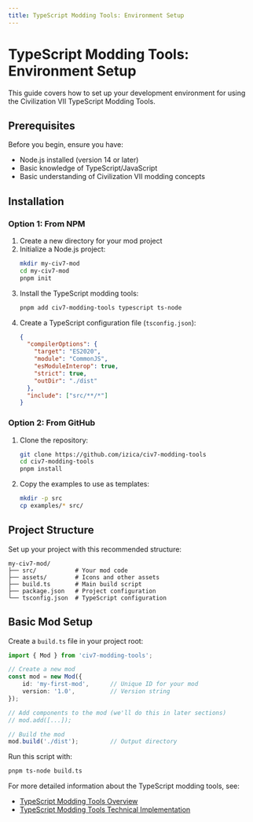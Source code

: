 ```yaml
---
title: TypeScript Modding Tools: Environment Setup
---
```


# TypeScript Modding Tools: Environment Setup

This guide covers how to set up your development environment for using the Civilization VII TypeScript Modding Tools.

## Prerequisites

Before you begin, ensure you have:
- Node.js installed (version 14 or later)
- Basic knowledge of TypeScript/JavaScript
- Basic understanding of Civilization VII modding concepts

## Installation

### Option 1: From NPM

1. Create a new directory for your mod project
2. Initialize a Node.js project:
   ```bash
   mkdir my-civ7-mod
   cd my-civ7-mod
   pnpm init
   ```
3. Install the TypeScript modding tools:
   ```bash
   pnpm add civ7-modding-tools typescript ts-node
   ```
4. Create a TypeScript configuration file (`tsconfig.json`):
   ```json
   {
     "compilerOptions": {
       "target": "ES2020",
       "module": "CommonJS",
       "esModuleInterop": true,
       "strict": true,
       "outDir": "./dist"
     },
     "include": ["src/**/*"]
   }
   ```

### Option 2: From GitHub

1. Clone the repository:
   ```bash
   git clone https://github.com/izica/civ7-modding-tools
   cd civ7-modding-tools
   pnpm install
   ```
2. Copy the examples to use as templates:
   ```bash
   mkdir -p src
   cp examples/* src/
   ```

## Project Structure

Set up your project with this recommended structure:

```
my-civ7-mod/
├── src/           # Your mod code
├── assets/        # Icons and other assets
├── build.ts       # Main build script
├── package.json   # Project configuration
└── tsconfig.json  # TypeScript configuration
```

## Basic Mod Setup

Create a `build.ts` file in your project root:

```typescript
import { Mod } from 'civ7-modding-tools';

// Create a new mod
const mod = new Mod({
    id: 'my-first-mod',      // Unique ID for your mod
    version: '1.0',          // Version string
});

// Add components to the mod (we'll do this in later sections)
// mod.add([...]);

// Build the mod
mod.build('./dist');         // Output directory
```

Run this script with:

```bash
pnpm ts-node build.ts
```

For more detailed information about the TypeScript modding tools, see:
- [TypeScript Modding Tools Overview](/migrated/community/guides/typescript/howto/guides/typescript/typescript-overview)
- [TypeScript Modding Tools Technical Implementation](/migrated/community/guides/typescript/howto/guides/typescript/typescript-technical) 